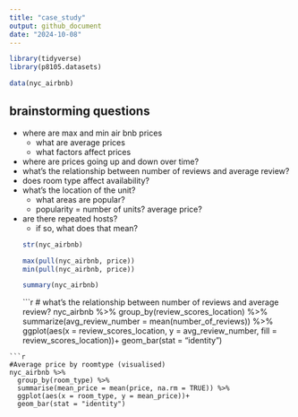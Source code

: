 ```yaml
---
title: "case_study"
output: github_document
date: "2024-10-08"
---
```


```r
library(tidyverse)
library(p8105.datasets)

data(nyc_airbnb)
```
## brainstorming questions

* where are max and min air bnb prices
  * what are average prices
  * what factors affect prices
* where are prices going up and down over time?
* what's the relationship between number of reviews and average review?
* does room type affect availability?
* what's the location of the unit?
  * what areas are popular?
  * popularity = number of units? average price?
* are there repeated hosts?
  * if so, what does that mean?
```r
str(nyc_airbnb)
```
```r
max(pull(nyc_airbnb, price))
min(pull(nyc_airbnb, price))
```
```r
summary(nyc_airbnb)
```
```r
# what's the relationship between number of reviews and average review?
nyc_airbnb %>% 
  group_by(review_scores_location) %>% 
  summarize(avg_review_number = mean(number_of_reviews)) %>% 
  ggplot(aes(x = review_scores_location, y = avg_review_number, fill = review_scores_location))+
  geom_bar(stat = "identity")
  
```
```r
#Average price by roomtype (visualised)
nyc_airbnb %>%
  group_by(room_type) %>%
  summarise(mean_price = mean(price, na.rm = TRUE)) %>% 
  ggplot(aes(x = room_type, y = mean_price))+
  geom_bar(stat = "identity")
```

